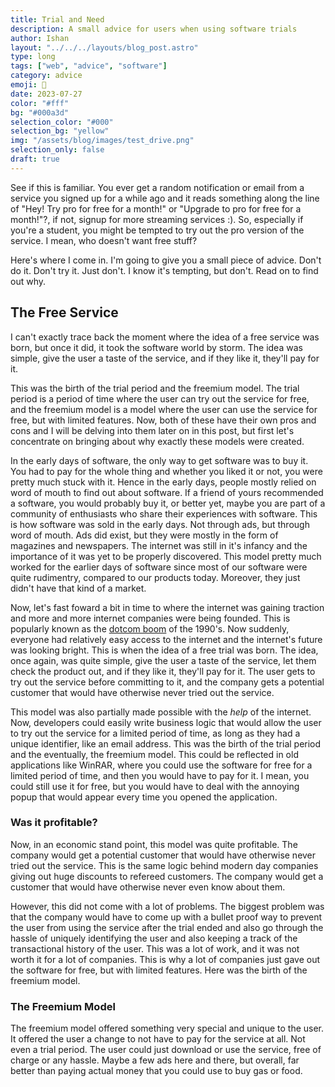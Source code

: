 ```yaml
---
title: Trial and Need 
description: A small advice for users when using software trials
author: Ishan
layout: "../../../layouts/blog_post.astro"
type: long
tags: ["web", "advice", "software"]
category: advice
emoji: 🧪
date: 2023-07-27
color: "#fff"
bg: "#000a3d"
selection_color: "#000"
selection_bg: "yellow"
img: "/assets/blog/images/test_drive.png"
selection_only: false
draft: true
---
```


See if this is familiar. You ever get a random notification or email from a service you signed up
for a while ago and it reads something along the line of "Hey! Try pro for free for a month!" or
"Upgrade to pro for free for a month!"?, if not, signup for more streaming services :).
So, especially if you're a student, you might be tempted to try out the pro version of the service.
I mean, who doesn't want free stuff?

Here's where I come in. I'm going to give you a small piece of advice. Don't do it. Don't try it.
Just don't. I know it's tempting, but don't. Read on to find out why.

## The Free Service

I can't exactly trace back the moment where the idea of a free service was born, but once it did, 
it took the software world by storm. The idea was simple, give the user a taste of the service,
and if they like it, they'll pay for it.

This was the birth of the trial period and the freemium model. The trial period is a period of time
where the user can try out the service for free, and the freemium model is a model where the user
can use the service for free, but with limited features.
Now, both of these have their own pros and cons and I will be delving into them later on in this post, but
first let's concentrate on bringing about why exactly these models were created.

In the early days of software, the only way to get software was to buy it. You had to pay for the whole
thing and whether you liked it or not, you were pretty much stuck with it.
Hence in the early days, people mostly relied on word of mouth to find out about software. If a friend
of yours recommended a software, you would probably buy it, or better yet, maybe you are part of a 
community of enthusiasts who share their experiences with software. This is how software was sold in
the early days. Not through ads, but through word of mouth.
Ads did exist, but they were mostly in the form of magazines and newspapers. The internet was still
in it's infancy and the importance of it was yet to be properly discovered.
This model pretty much worked for the earlier days of software since most of our software were quite 
rudimentry, compared to our products today. Moreover, they just didn't have that kind of a market.

Now, let's fast foward a bit in time to where the internet was gaining traction and more and more internet companies were being founded.
This is popularly known as the [dotcom boom](https://en.wikipedia.org/wiki/Dot-com_bubble) of the 1990's.
Now suddenly, everyone had relatively easy access to the internet and the internet's future was looking bright.
This is when the idea of a free trial was born. The idea, once again, was quite simple, give the user a taste of the service,
let them check the product out, and if they like it, they'll pay for it. The user gets to try out the
service before committing to it, and the company gets a potential customer that would have otherwise
never tried out the service.

This model was also partially made possible with the _help_ of the internet. Now, developers
could easily write business logic that would allow the user to try out the service for a limited
period of time, as long as they had a unique identifier, like an email address. This was the birth
of the trial period and the eventually, the freemium model.
This could be reflected in old applications like WinRAR, where you could use the software for free
for a limited period of time, and then you would have to pay for it.
I mean, you could still use it for free, but you would have to deal with the annoying popup that
would appear every time you opened the application.

### Was it profitable?

Now, in an economic stand point, this model was quite profitable. The company would get a potential
customer that would have otherwise never tried out the service. This is the same logic behind modern
day companies giving out huge discounts to refereed customers. The company would get a customer that
would have otherwise never even know about them. 

However, this did not come with a lot of problems. The biggest problem was that the company would
have to come up with a bullet proof way to prevent the user from using the service after the trial
ended and also go through the hassle of uniquely identifying the user and also keeping a track of the
transactional history of the user. This was a lot of work, and it was not worth it for a lot of
companies. This is why a lot of companies just gave out the software for free, but with limited
features. Here was the birth of the freemium model.

### The Freemium Model

The freemium model offered something very special and unique to the user. It offered the user a
change to not have to pay for the service at all. Not even a trial period. The user could just 
download or use the service, free of charge or any hassle. Maybe a few ads here and there, but
overall, far better than paying actual money that you could use to buy gas or food.